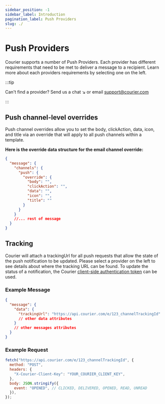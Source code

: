 ```yaml
---
sidebar_position: -1
sidebar_label: Introduction
pagination_label: Push Providers
slug: ./
---
```


# Push Providers

Courier supports a number of Push Providers. Each provider has different requirements that need to be met to deliver a message to a recipient. Learn more about each providers requirements by selecting one on the left.

:::tip  

Can't find a provider? Send us a chat ↘️ or email support@courier.com

:::

## Push channel-level overrides

Push channel overrides allow you to set the body, clickAction, data, icon, and title via an override that will apply to all push channels within a template.

**Here is the override data structure for the email channel override:**

```json
{
  "message": {
    "channels": {
      "push": {
        "override": {
          "body": "",
          "clickAction": "",
          "data": "",
          "icon": "",
          "title": ""
        }
      }
    }
    //... rest of message
  }
}
```

## Tracking

Courier will attach a trackingUrl for all push requests that allow the state of the push notification to be updated. Please select a provider on the left to see details about where the tracking URL can be found. To update the status of a notification, the Courier [client-side authentication token](https://www.notion.so/trycourier/Tracking-Push-events-d6fdb9015da44ae5a6acdc5fe6832571#1ea48b560055476db8c07812adf14e90) can be used.

### Example Message

```json
{
  "message": {
    "data": {
      "trackingUrl": "https://api.courier.com/e/123_channelTrackingId"
      // other data attributes
    }
    // other messages attributes
  }
}
```

### Example Request

```js
fetch("https://api.courier.com/e/123_channelTrackingId", {
  method: "POST",
  headers: {
    "X-Courier-Client-Key": "YOUR_COURIER_CLIENT_KEY",
  },
  body: JSON.stringify({
    event: "OPENED", // CLICKED, DELIVERED, OPENED, READ, UNREAD
  }),
});
```
